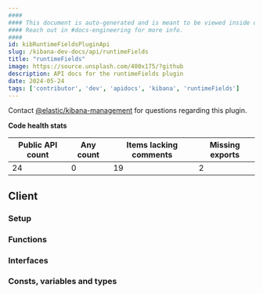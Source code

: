 ```yaml
---
####
#### This document is auto-generated and is meant to be viewed inside our experimental, new docs system.
#### Reach out in #docs-engineering for more info.
####
id: kibRuntimeFieldsPluginApi
slug: /kibana-dev-docs/api/runtimeFields
title: "runtimeFields"
image: https://source.unsplash.com/400x175/?github
description: API docs for the runtimeFields plugin
date: 2024-05-24
tags: ['contributor', 'dev', 'apidocs', 'kibana', 'runtimeFields']
---
```




Contact [@elastic/kibana-management](https://github.com/orgs/elastic/teams/kibana-management) for questions regarding this plugin.

**Code health stats**

| Public API count  | Any count | Items lacking comments | Missing exports |
|-------------------|-----------|------------------------|-----------------|
| 24 | 0 | 19 | 2 |

## Client

### Setup
<DocDefinitionList data={[runtimeFieldsObj.client.setup]}/>

### Functions
<DocDefinitionList data={runtimeFieldsObj.client.functions}/>

### Interfaces
<DocDefinitionList data={runtimeFieldsObj.client.interfaces}/>

### Consts, variables and types
<DocDefinitionList data={runtimeFieldsObj.client.misc}/>

